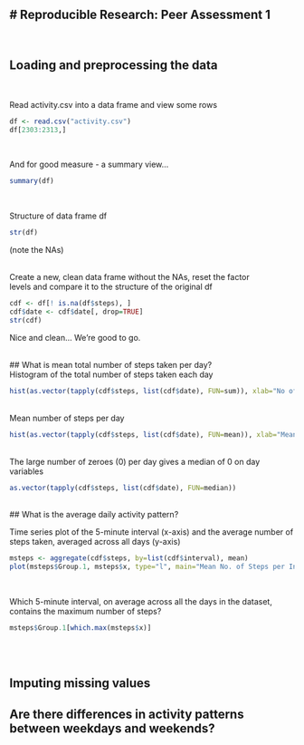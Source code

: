 # Reproducible Research: Peer Assessment 1
---
<br/>

## Loading and preprocessing the data
<br/>

Read activity.csv into a data frame and view some rows
```r
df <- read.csv("activity.csv")
df[2303:2313,]
```
<br/>

And for good measure - a summary view...
```r
summary(df)
```
<br/>

Structure of data frame df
```r
str(df)
```
(note the NAs)
<br/>
<br/>

Create a new, clean data frame without the NAs, reset the factor  
levels and compare it to the structure of the original df
```r
cdf <- df[! is.na(df$steps), ]
cdf$date <- cdf$date[, drop=TRUE]
str(cdf)
```
Nice and clean... We're good to go.

<br/>
## What is mean total number of steps taken per day?
<br/>
Histogram of the total number of steps taken each day
```r
hist(as.vector(tapply(cdf$steps, list(cdf$date), FUN=sum)), xlab="No of steps per day", ylab="Frequency / No of days", main="Total Number of Steps Taken Each day")
```
<br/>
Mean number of steps per day
```r
hist(as.vector(tapply(cdf$steps, list(cdf$date), FUN=mean)), xlab="Mean steps per day", ylab="Frequency / No of days", main="Average (Mean) Number of Steps Per day")
```
<br/>
The large number of zeroes (0) per day gives a median of 0 on day variables
```r
as.vector(tapply(cdf$steps, list(cdf$date), FUN=median))
```
<br/>
## What is the average daily activity pattern?
<br/>

Time series plot of the 5-minute interval (x-axis) and the average number of steps taken, averaged across all days (y-axis)
```r
msteps <- aggregate(cdf$steps, by=list(cdf$interval), mean)
plot(msteps$Group.1, msteps$x, type="l", main="Mean No. of Steps per Interval Accross all Days", xlab="Daily 5 Minute Intervals", ylab="No. of Steps")
```
<br/>

Which 5-minute interval, on average across all the days in the dataset, contains the maximum number of steps?
```r
msteps$Group.1[which.max(msteps$x)]
```
<br/>
<br/>

## Imputing missing values



## Are there differences in activity patterns between weekdays and weekends?


